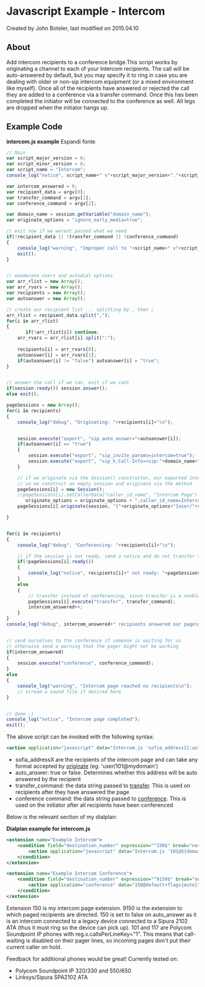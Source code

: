 
# Javascript Example - Intercom 

 Created by  John Boteler, last modified on 2015.04.10

## About

Add intercom recipients to a conference bridge.This script works by originating a channel to each of your Intercom recipients. The call will be auto-answered by default, but you may specify it to ring in case you are dealing with older or non-sip intercom equipment (or a mixed environment like myself). Once all of the recipients have answered or rejected the call they are added to a conference via a transfer command. Once this has been completed the initiator will be connected to the conference as well. All legs are dropped when the initiator hangs up.

## Example Code

**intercom.js example** Espandi fonte 

```js
// Main
var script_major_version = 0;
var script_minor_version = 8;
var script_name = "Intercom";
console_log("notice", script_name+" v"+script_major_version+"."+script_minor_version+"\n");

var intercom_answered = 0;
var recipient_data = argv[0];
var transfer_command = argv[1];
var conference_command = argv[2];

var domain_name = session.getVariable("domain_name");
var originate_options = "ignore_early_media=true";

// exit now if we werent passed what we need
if(!recipient_data || !transfer_command || !conference_command)
{
	console_log("warning", "Improper call to "+script_name+" v"+script_major_version+"."+script_minor_version+"\n");
	exit();
}


// enumerate users and autodial options
var arr_rlist = new Array();
var arr_rvars = new Array();
var recipients = new Array();
var autoanswer = new Array();

// create our recipient list ... splitting by , then ;
arr_rlist = recipient_data.split(",");
for(i in arr_rlist)
{
       if(!arr_rlist[i]) continue;
	arr_rvars = arr_rlist[i].split(":");
	
	recipients[i] = arr_rvars[0];
	autoanswer[i] = arr_rvars[1];
	if(autoanswer[i] != "false") autoanswer[i] = "true";
}


// answer the call if we can, exit if we cant
if(session.ready()) session.answer();
else exit();

pageSessions = new Array();
for(i in recipients)
{
	console_log("debug", "Originating: "+recipients[i]+"\n");


	session.execute("export", "sip_auto_answer="+autoanswer[i]);
	if(autoanswer[i] == "true")
	{
		session.execute("export", "sip_invite_params=intercom=true");
		session.execute("export", "sip_h_Call-Info=<sip:"+domain_name+">;answer-after=0");
	}

	// if we originate via the Session() constructor, our exported intercom options will not be passed along
	// so we construct an empty session and originate via the method
	pageSessions[i] = new Session();
	//pageSessions[i].setCallerData("caller_id_name", "Intercom Page") <== WRONG
       originate_options = originate_options + ",caller_id_name=Intercom Page";
	pageSessions[i].originate(session, "{"+originate_options+"}user/"+recipients[i]);

}


for(i in recipients)
{
	console_log("debug", "Conferencing: "+recipients[i]+"\n");

	// if the session is not ready, send a notice and do not transfer to the conference
	if(!pageSessions[i].ready())
	{
		console_log("notice", recipients[i]+" not ready: "+pageSessions[i].cause+"\n");
	}
	else
	{
		// transfer instead of conferencing, since transfer is a nonblocking call
		pageSessions[i].execute("transfer", transfer_command);
		intercom_answered++;
	}
}
console_log("debug", intercom_answered+" recipients answered our page\n");


// send ourselves to the conference if someone is waiting for us
// otherwise send a warning that the pager might not be working
if(intercom_answered)
{
	session.execute("conference", conference_command);
}
else
{
	console_log("warning", "Intercom page reached no recipients\n");
	// stream a sound file if desired here
}


// done :)
console_log("notice", "Intercom page completed");
exit();


```

The above script can be invoked with the following syntax:

```xml
<action application="javascript" data="Intercom.js 'sofia_address1[:auto_answer][,sofia_address2:[auto_answer][,...]]' 'transfer_command' 'conference_command'"/>
```

* sofia\_addressX are the recipients of the intercom page and can take any format accepted by [originate](https://wiki.freeswitch.org/wiki/Session%5Foriginate "Session originate") (eg. 'user/101@mydomain')
* auto\_answer: true or false. Determines whether this address will be auto answered by the recipient
* transfer\_command: the data string passed to [transfer](../../../Modules/mod-dptools/6586616.mdx#about). This is used on recipients after they have answered the page
* conference command: the data string passed to [conference](../../../Modules/mod_conference_3965534.mdx#list). This is used on the initiator after all recipients have been conferenced

Below is the relevant section of my dialplan:

**Dialplan example for intercom.js**

```xml
<extension name="Example Intercom">
	<condition field="destination_number" expression="^150$" break="never">
		<action application="javascript" data="Intercom.js '101@${domain_name},117@${domain_name},150@${domain_name}:false' '9150 XML default' '150@default'"/>
	</condition>
</extension>

<extension name="Example Intercom Conference">
	<condition field="destination_number" expression="^9150$" break="never">
		<action application="conference" data="150@default+flags{mute}"/>
	</condition>
</extension>
```

Extension 150 is my intercom page extension. 9150 is the extension to which paged recipients are directed. 150 is set to false on auto\_answer as it is an intercom connected to a legacy device connected to a Sipura 2102 ATA (thus it must ring so the device can pick up). 101 and 117 are Polycom Soundpoint IP phones with reg.x.callsPerLineKey="1". This means that call-waiting is disabled on their pager lines, so incoming pages don't put their current caller on hold.

Feedback for additional phones would be great! Currently tested on:

* Polycom Soundpoint IP 320/330 and 550/650
* Linksys/Sipura SPA2102 ATA


